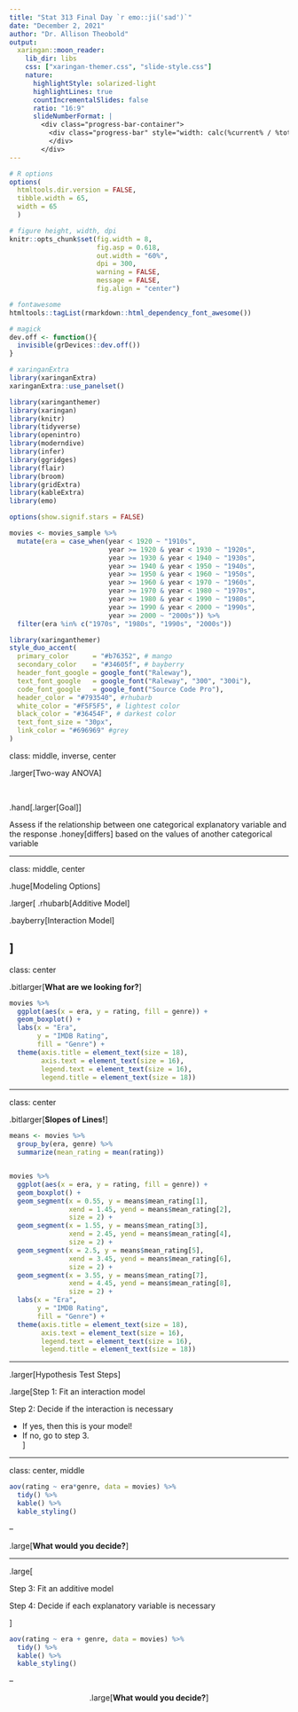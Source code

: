 ```yaml
---
title: "Stat 313 Final Day `r emo::ji('sad')`"
date: "December 2, 2021"
author: "Dr. Allison Theobold"
output:
  xaringan::moon_reader:
    lib_dir: libs
    css: ["xaringan-themer.css", "slide-style.css"]
    nature:
      highlightStyle: solarized-light
      highlightLines: true
      countIncrementalSlides: false
      ratio: "16:9"
      slideNumberFormat: |
        <div class="progress-bar-container">
          <div class="progress-bar" style="width: calc(%current% / %total% * 100%);">
          </div>
        </div>
---
```



```r
# R options
options(
  htmltools.dir.version = FALSE,
  tibble.width = 65,
  width = 65
  )

# figure height, width, dpi
knitr::opts_chunk$set(fig.width = 8, 
                      fig.asp = 0.618,
                      out.width = "60%",
                      dpi = 300, 
                      warning = FALSE, 
                      message = FALSE, 
                      fig.align = "center")

# fontawesome
htmltools::tagList(rmarkdown::html_dependency_font_awesome())

# magick
dev.off <- function(){
  invisible(grDevices::dev.off())
}

# xaringanExtra
library(xaringanExtra)
xaringanExtra::use_panelset()

library(xaringanthemer)
library(xaringan)
library(knitr)
library(tidyverse)
library(openintro)
library(moderndive)
library(infer)
library(ggridges)
library(flair)
library(broom)
library(gridExtra)
library(kableExtra)
library(emo)

options(show.signif.stars = FALSE)

movies <- movies_sample %>% 
  mutate(era = case_when(year < 1920 ~ "1910s", 
                         year >= 1920 & year < 1930 ~ "1920s", 
                         year >= 1930 & year < 1940 ~ "1930s", 
                         year >= 1940 & year < 1950 ~ "1940s", 
                         year >= 1950 & year < 1960 ~ "1950s", 
                         year >= 1960 & year < 1970 ~ "1960s", 
                         year >= 1970 & year < 1980 ~ "1970s", 
                         year >= 1980 & year < 1990 ~ "1980s", 
                         year >= 1990 & year < 2000 ~ "1990s", 
                         year >= 2000 ~ "2000s")) %>% 
  filter(era %in% c("1970s", "1980s", "1990s", "2000s"))
```

```r
library(xaringanthemer)
style_duo_accent(
  primary_color      = "#b76352", # mango
  secondary_color    = "#34605f", # bayberry
  header_font_google = google_font("Raleway"),
  text_font_google   = google_font("Raleway", "300", "300i"),
  code_font_google   = google_font("Source Code Pro"),
  header_color = "#793540", #rhubarb
  white_color = "#F5F5F5", # lightest color
  black_color = "#36454F", # darkest color
  text_font_size = "30px", 
  link_color = "#696969" #grey
)
```

class: middle, inverse, center

.larger[Two-way ANOVA] 

</br>

.hand[.larger[Goal]]

Assess if the relationship between one categorical explanatory variable
and the response .honey[differs] based on the values of another categorical
variable

---

class: middle, center

.huge[Modeling Options]


.larger[
.rhubarb[Additive Model]

.bayberry[Interaction Model] 

]
---

class: center

.bitlarger[**What are we looking for?**]

```r
movies %>% 
  ggplot(aes(x = era, y = rating, fill = genre)) + 
  geom_boxplot() +
  labs(x = "Era", 
       y = "IMDB Rating", 
       fill = "Genre") + 
  theme(axis.title = element_text(size = 18), 
        axis.text = element_text(size = 16), 
        legend.text = element_text(size = 16),
        legend.title = element_text(size = 18))
```

---

class: center

.bitlarger[**Slopes of Lines!**]

```r
means <- movies %>% 
  group_by(era, genre) %>% 
  summarize(mean_rating = mean(rating))


movies %>% 
  ggplot(aes(x = era, y = rating, fill = genre)) + 
  geom_boxplot() + 
  geom_segment(x = 0.55, y = means$mean_rating[1], 
               xend = 1.45, yend = means$mean_rating[2], 
               size = 2) + 
  geom_segment(x = 1.55, y = means$mean_rating[3], 
               xend = 2.45, yend = means$mean_rating[4], 
               size = 2) +
  geom_segment(x = 2.5, y = means$mean_rating[5],
               xend = 3.45, yend = means$mean_rating[6], 
               size = 2) +
  geom_segment(x = 3.55, y = means$mean_rating[7],
               xend = 4.45, yend = means$mean_rating[8], 
               size = 2) +
  labs(x = "Era", 
       y = "IMDB Rating", 
       fill = "Genre") + 
  theme(axis.title = element_text(size = 18), 
        axis.text = element_text(size = 16), 
        legend.text = element_text(size = 16),
        legend.title = element_text(size = 18))
```

---


.larger[Hypothesis Test Steps]


.large[Step 1: Fit an interaction model 

Step 2: Decide if the interaction is necessary  

- If yes, then this is your model! 
- If no, go to step 3.  
]

---

class: center, middle

```r
aov(rating ~ era*genre, data = movies) %>% 
  tidy() %>% 
  kable() %>% 
  kable_styling()
```

--

.large[**What would you decide?**]

---

.large[

Step 3: Fit an additive model 

Step 4: Decide if each explanatory variable is necessary 

]

```r
aov(rating ~ era + genre, data = movies) %>% 
  tidy() %>% 
  kable() %>% 
  kable_styling()
```

--

<center>

.large[**What would you decide?**]

